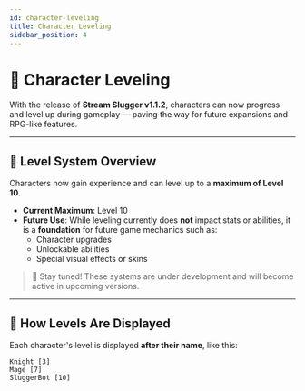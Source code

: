 ```yaml
---
id: character-leveling
title: Character Leveling
sidebar_position: 4
---
```


# 🧬 Character Leveling

With the release of **Stream Slugger v1.1.2**, characters can now progress and level up during gameplay — paving the way for future expansions and RPG-like features.

---

## 🔺 Level System Overview

Characters now gain experience and can level up to a **maximum of Level 10**.

- **Current Maximum**: Level 10  
- **Future Use**: While leveling currently does **not** impact stats or abilities, it is a **foundation** for future game mechanics such as:
  - Character upgrades
  - Unlockable abilities
  - Special visual effects or skins

> 📣 Stay tuned! These systems are under development and will become active in upcoming versions.

---

## 🔢 How Levels Are Displayed

Each character's level is displayed **after their name**, like this:

```text
Knight [3]
Mage [7]
SluggerBot [10]
